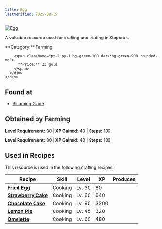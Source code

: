 ```yaml
---
title: Egg
lastVerified: 2025-08-15
---
```


<div className="flex items-start gap-6 mb-8">
  <div className="flex-shrink-0">
    <img src="/assets/resources/farming/egg.png" alt="Egg" className="w-24 h-24 border rounded-lg" />
  </div>
  <div className="flex-1">
    <div className="space-y-2">
      <p className="text-lg text-muted-foreground">A valuable resource used for crafting and trading in Stepcraft.</p>
      <div className="flex flex-wrap gap-4 text-sm">
        <span className="px-2 py-1 bg-blue-100 dark:bg-blue-900 rounded-md">
          **Category:** Farming
        </span>
        
        <span className="px-2 py-1 bg-green-100 dark:bg-green-900 rounded-md">
          **Price:** 33 gold
        </span>
      </div>
    </div>
  </div>
</div>

## Found at

- [Blooming Glade](/docs/map/individual/blooming_glade)

## Obtained by Farming

**Level Requirement:** 30 | **XP Gained:** 40 | **Steps:** 100


**Level Requirement:** 30 | **XP Gained:** 40 | **Steps:** 100



## Used in Recipes

This resource is used in the following crafting recipes:

| Recipe | Skill | Level | XP | Produces |
|--------|-------|-------|----|---------:|
| **[Fried Egg](#)** | Cooking | Lv. 30 | 80 |  |
| **[Strawberry Cake](#)** | Cooking | Lv. 60 | 640 |  |
| **[Chocolate Cake](#)** | Cooking | Lv. 90 | 3200 |  |
| **[Lemon Pie](#)** | Cooking | Lv. 45 | 320 |  |
| **[Omelette](#)** | Cooking | Lv. 60 | 480 |  |
